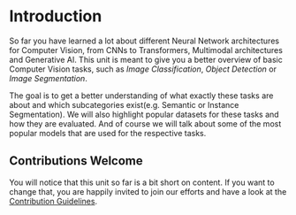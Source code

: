 # Introduction

So far you have learned a lot about different Neural Network architectures for Computer Vision, from CNNs to Transformers, Multimodal architectures and Generative AI.
This unit is meant to give you a better overview of basic Computer Vision tasks, such as _Image Classification_, _Object Detection_ or _Image Segmentation_.

The goal is to get a better understanding of what exactly these tasks are about and which subcategories exist(e.g. Semantic or Instance Segmentation).
We will also highlight popular datasets for these tasks and how they are evaluated. And of course we will talk about some of the most popular models that are used for the respective tasks.

## Contributions Welcome

You will notice that this unit so far is a bit short on content. If you want to change that, you are happily invited to join our efforts and have a look at the [Contribution Guidelines](../../../CONTRIBUTING.md).
